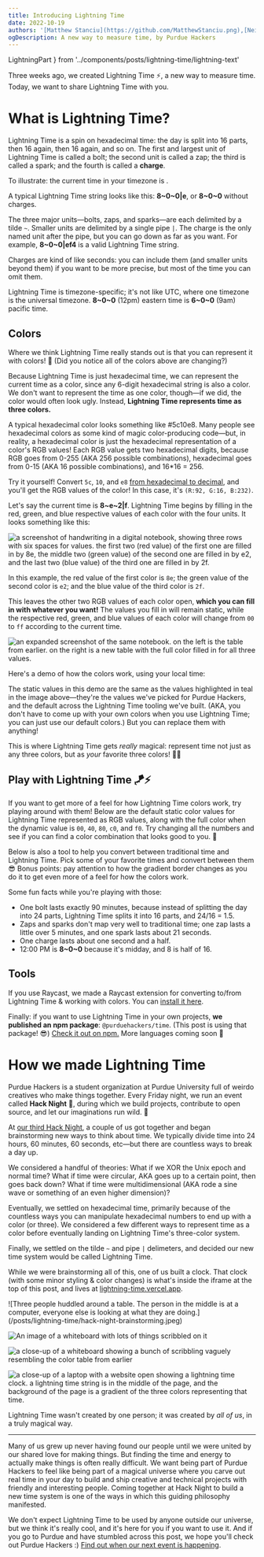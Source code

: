 ```yaml
---
title: Introducing Lightning Time
date: 2022-10-19
authors: '[Matthew Stanciu](https://github.com/MatthewStanciu.png),[Neil](https://media.discordapp.net/attachments/1014720593607802972/1031424440308879451/unknown.png),[Reece Ausmus](https://media.discordapp.net/attachments/905833672849113113/1031582305686405171/image0.jpg)'
ogDescription: A new way to measure time, by Purdue Hackers
---
```


  LightningPart
} from '../components/posts/lightning-time/lightning-text'

<LightningTimeProvider>

<Clock />

Three weeks ago, we created <span className="lightning-gradient">Lightning Time</span> ⚡️, a new way to measure time. Today, we want to share Lightning Time with you.

# What is Lightning Time?

Lightning Time is a spin on hexadecimal time: the day is split into 16 parts, then 16 again, then 16 again, and so on. The first and largest
unit of Lightning Time is called a <span className="bolt">bolt</span>; the second unit is called a <span className="zap">zap</span>; the third is called a <span className="spark">spark</span>; and the fourth is
called a **charge**.

To illustrate: the current time in your timezone is <ColoredLightningString />.

A typical Lightning Time string looks like this: **8~0~0|e**, or **8~0~0** without charges.

The three major units—bolts, zaps, and sparks—are each delimited by a tilde `~`. Smaller units are delimited by a single pipe `|`.
The charge is the only named unit after the pipe, but you can go down as far as you want. For example, **8~0~0|ef4** is a
valid Lightning Time string.

Charges are kind of like seconds: you can include them (and smaller units beyond them) if you want to be more precise,
but most of the time you can omit them.

Lightning Time is timezone-specific; it's not like UTC, where one timezone is the universal timezone.
**8~0~0** (12pm) eastern time is **6~0~0** (9am) pacific time.

## Colors

Where we think Lightning Time really stands out is that you can represent it with colors! 🌈
(Did you notice all of the colors above are changing?)

Because Lightning Time is just hexadecimal time, we can represent the current time as a color,
since any 6-digit hexadecimal string is also a color. We don't want to represent the time as one color, though—if we did,
the color would often look ugly. Instead, **Lightning Time represents time as three colors.**

A typical hexadecimal color looks something like <span className="font-bold text-[#5c10e8]">#5c10e8</span>. Many people see hexadecimal colors as some kind of magic color-producing code—but,
in reality, a hexadecimal color is just the hexadecimal representation of a color's RGB values! Each RGB value gets two hexadecimal digits,
because RGB goes from 0-255 (AKA 256 possible combinations), hexadecimal goes from 0-15 (AKA 16 possible combinations),
and 16\*16 = 256.

Try it yourself! Convert `5c`, `10`, and `e8` [from hexadecimal to decimal](https://www.rapidtables.com/convert/number/hex-to-decimal.html), and you'll get the RGB values of the color! In this case,
it's `(R:92, G:16, B:232)`.

Let's say the current time is **8~e~2|f**. Lightning Time begins by filling in the red, green, and blue respective values of
each color with the four units. It looks something like this:

![a screenshot of handwriting in a digital notebook, showing three rows with six spaces for values. the first two (red value) of the
first one are filled in by 8e, the middle two (green value) of the second one are filled in by e2, and the last two (blue value)
of the third one are filled in by 2f.](/posts/lightning-time/colors-unfilled.jpeg)

In this example, the red value of the first color is `8e`; the green value of the second color is `e2`; and the blue value
of the third color is `2f`.

This leaves the other two RGB values of each color open, **which you can fill in with whatever you want!** The values you
fill in will remain static, while the respective red, green, and blue values of each color will change from `00` to `ff` according
to the current time.

![an expanded screenshot of the same notebook. on the left is the table from earlier. on the right is a new table with the
full color filled in for all three values.](/posts/lightning-time/colors-filled.jpeg)

Here's a demo of how the colors work, using your local time:

<ColorsDemo />

The static values in this demo are the same as the values highlighted in teal in the image above—they're the values
we've picked for Purdue Hackers, and the default across the Lightning Time tooling we've built. (AKA, you don't have to come up
with your own colors when you use Lightning Time; you can just use our default colors.) But you can replace them with anything!

This is where Lightning Time gets _really_ magical: represent time not just as any three colors, but as _your_ favorite three colors! 🤯✨

## Play with Lightning Time 🪁⚡️

If you want to get more of a feel for how Lightning Time colors work, try playing around with them! Below are the default static color
values for Lightning Time represented as RGB values, along with the full color when the dynamic value is
`00`, `40`, `80`, `c0`, and `f0`. Try changing all the numbers and see if you can find a color combination that looks good to you. 🌈

<div className="flex flex-col md:flex-row gap-4 font-main mx-auto">
  <ColorToy part={LightningPart.Bolt} defaultValues={[161, 0]} />
  <ColorToy part={LightningPart.Zap} defaultValues={[50, 214]} />
  <ColorToy part={LightningPart.Spark} defaultValues={[246, 133]} />
</div>

Below is also a tool to help you convert between traditional time and Lightning Time. Pick some of your favorite times and convert
between them 😎 Bonus points: pay attention to how the gradient border changes as you do it to get even more of a feel for how
the colors work.

<div className="flex flex-col md:flex-row gap-4 mx-auto">
  <ConvertToLightning />
  <ConvertFromLightning />
</div>

Some fun facts while you're playing with those:

- One bolt lasts exactly 90 minutes, because instead of splitting the day into 24 parts, Lightning Time splits it into 16 parts, and 24/16 = 1.5.
- Zaps and sparks don't map very well to traditional time; one zap lasts a little over 5 minutes, and one spark lasts about 21 seconds.
- One charge lasts about one second and a half.
- 12:00 PM is **8~0~0** because it's midday, and 8 is half of 16.

## Tools

If you use Raycast, we made a Raycast extension for converting to/from Lightning Time &
working with colors. You can [install it here](https://github.com/MatthewStanciu/raycast-lightning-time).

Finally: if you want to use Lightning Time in your own projects, **we published an npm package**: `@purduehackers/time`.
(This post is using that package! 😎) [Check it out on npm.](https://www.npmjs.com/package/@purduehackers/time) More languages coming soon 👀

# How we made Lightning Time

Purdue Hackers is a student organization at Purdue University full of weirdo creatives who make things together. Every Friday night,
we run an event called **Hack Night** 🌙, during which we build projects, contribute to open source, and let our imaginations
run wild. 🧠

At [our third Hack Night](https://events.purduehackers.com/hack-night-03), a couple of us got together and began brainstorming
new ways to think about time. We typically divide time into 24 hours, 60 minutes, 60 seconds, etc—but there are countless ways
to break a day up.

We considered a handful of theories: What if we XOR the Unix epoch and normal time? What if time were circular, AKA goes up to
a certain point, then goes back down? What if time were multidimensional (AKA rode a sine wave or something of an even higher dimension)?

Eventually, we settled on hexadecimal time, primarily because of the countless ways you can manipulate hexadecimal numbers
to end up with a color (<span className="lightning-gradient">or three</span>). We considered a few different ways to represent
time as a color before eventually landing on Lightning Time's three-color system.

Finally, we settled on the tilde `~` and pipe `|` delimeters, and decided our new time system would be called Lightning Time.

While we were brainstorming all of this, one of us built a clock. That clock (with some minor styling & color changes) is what's
inside the iframe at the top of this post, and lives at [lightning-time.vercel.app](https://lightning-time.vercel.app).

<div className="grid grid-cols-2 gap-2">
  ![Three people huddled around a table. The person in the middle is at a
  computer, everyone else is looking at what they are
  doing.](/posts/lightning-time/hack-night-brainstorming.jpeg)

![An image of a whiteboard with lots of things scribbled on it](/posts/lightning-time/whiteboard.jpeg)

![a close-up of a whiteboard showing a bunch of scribbling vaguely resembling the color
  table from earlier](/posts/lightning-time/color-system-whiteboard.jpeg)

![a close-up of a laptop with a website open showing a lightning time clock. a lightning time string is in the
  middle of the page, and the background of the page is a gradient of the three colors representing
  that time.](/posts/lightning-time/original-clock.jpeg)

</div>

Lightning Time wasn't created by one person; it was created by _all of us_, in a truly magical way.

---

Many of us grew up never having found our people until we were united by our shared love for making things. But finding the time and
energy to actually make things is often really difficult. We want being part of Purdue Hackers to feel like being part of a
magical universe where you carve out real time in your day to build and ship creative and technical projects with friendly and
interesting people. Coming together at Hack Night to build a new time system is one of the ways in which this guiding philosophy
manifested.

We don't expect Lightning Time to be used by anyone outside our universe, but we think it's really cool, and it's here for you
if you want to use it. And if you go to Purdue and have stumbled across this post, we hope you'll check out Purdue Hackers :)
[Find out when our next event is happening](https://events.purduehackers.com).

</LightningTimeProvider>
